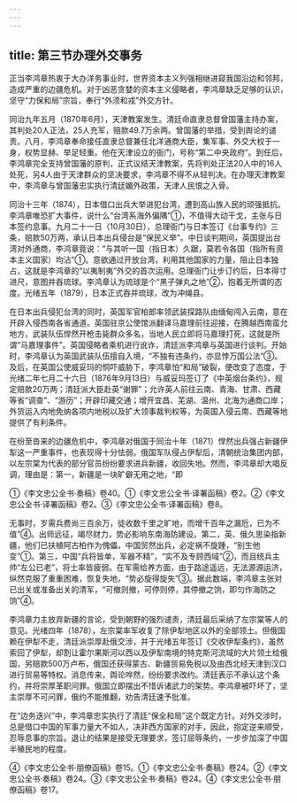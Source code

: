 ```yaml
---
---
---
```

title: 第三节办理外交事务
---



正当李鸿章热衷于大办洋务事业时，世界资本主义列强相继进窥我国沿边和邻邦，造成严重的边疆危机。对于凶恶贪婪的资本主义侵略者，李鸿章缺乏足够的认识，坚守“力保和局”宗旨，奉行“外须和戎”外交方针。

同治九年五月（1870年6月），天津教案发生。清廷命直隶总督曾国藩主持办案，其判处20人正法，25人充军，赔款49.7万余两。曾国藩的举措，受到舆论的谴责。八月，李鸿章奉命接任直隶总督兼任北洋通商大臣，集军事、外交大权于一身，权势显赫、举足轻重。他在天津设立的衙门，号称“第二中央政府”。到任后，李鸿章完全支持曾国藩的原判，正式议结天津教案，先将判处正法20人中的16人处死，另4人由于天津群众的坚决要求，李鸿章不得不从轻判决。在办理天津教案中，李鸿章与曾国藩忠实执行清廷媚外政策，天津人民恨之入骨。

同治十三年（1874），日本借口出兵大举进犯台湾，遭到高山族人民的顽强抵抗。李鸿章唯恐扩大事件，说什么“台湾系海外偏隅”①，不值得大动干戈，主张与日本签约息事。九月二十一日（10月30日），总理衙门与日本签订《台事专约》三条，赔款50万两，承认日本出兵侵台是“保民义举”。中日谈判期间，英国提出台湾对外通商，李鸿章竟说：“与其听一国（指日本）久踞，莫若令各国（指所有资本主义国家）均沾”①。意欲通过开放台湾，利用其他国家的力量，阻止日本独占，这就是李鸿章的“以夷制夷”外交的首次运用。总理衙门让步订约后，日本得寸进尺，意图并吞琉球。李鸿章认为琉球是个“黑子弹丸之地”②，抱着无所谓的态度。光绪五年（1879），日本正式吞并琉球，改为冲绳县。

在日本出兵侵犯台湾的同时，英国军官柏郎率领武装探路队由缅甸闯入云南，意在开辟入侵西南各省通道。英国驻京公使馆派翻译马嘉理前往迎接，在腾越西南蛮允地方，武装队伍悍然开枪击毙群众多名，当地人民立即将马嘉理打死，这就是所谓“马嘉理事件”。英国侵略者乘机进行讹诈，清廷派李鸿章与英国进行谈判。开始时，李鸿章认为英国武装队伍擅自入境，“不独有违条约，亦显悖万国公法”③。及后，在英国公使威妥玛的恫吓威胁下，李鸿章怕“和局”破裂，便改变了态度，于光绪二年七月二十六日（1876年9月13日）与威妥玛签订了《中英烟台条约》，规定赔款20万两；清廷派大臣赴英“谢罪”；允许英人前往云南、青海、甘肃、西藏等省“调查”、“游历”；开辟印藏交通；增开宜昌、芜湖、温州、北海为通商口岸；外货运入内地免纳各项内地税以及扩大领事裁判权等，为英国入侵云南、西藏等地提供了有利条件。

在纷至沓来的边疆危机中，李鸿章对俄国于同治十年（1871）悍然出兵强占新疆伊犁这一严重事件，也表现得十分怯弱。俄国军队侵占伊犁后，清朝统治集团内部，以左宗棠为代表的部分官员纷纷要求进兵新疆，收回失地。然而，李鸿章却大唱反调，理由是：第一，新疆是一块旷僻无用之地，“即

①《李文忠公全书·奏稿》卷40。①《李文忠公全书·译署函稿》卷2。②《李文忠公全书·译署函稿》卷2。③《李文忠公全书·译署函稿》卷8。

无事时，岁需兵费尚三百余万，徒收数千里之旷地，而增千百年之漏卮，已为不值”④。出师远征，竭尽财力，势必影响东南海防建设。第二，英、俄久思染指新疆，他们已扶植阿古柏作为傀儡，中国贸然出兵，必定祸不旋踵，“别生他变”①。第三，中国“兵将皆单，军器不精”，“实不及专顾西域”②，而且统兵主帅“左公已老”，将士率皆疲弱。在军需给养方面，由于路途遥远，无法源源运济，纵然克服了重重困难，恢复失地，“势必旋得旋失”③。据此数端，李鸿章主张对已出关或准备出关的清军，“可撤则撤，可停则停，其停撤之饷，即匀作海防之饷”④。

李鸿章力主放弃新疆的言论，受到朝野的强烈谴责，清廷最后采纳了左宗棠等人的意见。光绪四年（1878），左宗棠率军收复了除伊犁地区以外的全部领土。但俄国赖在伊犁不走，清廷派崇厚赴俄交涉，并于光绪五年签订《交收伊犁条约》，虽然索回了伊犁，却割让霍尔果斯河以西以及伊犁南境的特克斯河流域的大片领土给俄国，另赔款500万卢布，俄国还获得蒙古、新疆贸易免税以及由西北经天津到汉口进行贸易等特权。消息传来，舆论哗然，纷纷要求改约。清廷表示不承认这个条约，并将崇厚革职问罪。俄国立即摆出不惜诉诸武力的架势。李鸿章被吓坏了，坚主崇厚不可问罪，俄约不能推翻，劝告清廷速予批准。

在“边务迭兴”中，李鸿章忠实执行了清廷“保全和局”这个既定方针。对外交涉时，总是借口中国的军事力量大不如人，决非西方国家的对手，因此，抱定逆来顺受，忍辱息事的宗旨。退让的结果是接受无理要求，签订屈辱条约，一步步加深了中国半殖民地的程度。

④《李文忠公全书·朋僚函稿》卷15。①《李文忠公全书·奏稿》卷24。②《李文忠公全书·奏稿》卷24。③《李文忠公全书·奏稿》卷24。④《李文忠公全书·朋僚函稿》卷17。